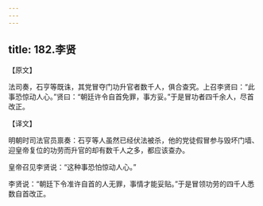 ```yaml
---
---
---
```

title: 182.李贤
---



【原文】

法司奏，石亨等既诛，其党冒夺门功升官者数千人，俱合查究。上召李贤曰：“此事恐惊动人心。”贤曰：“朝廷许令自首免罪，事方妥。”于是冒功者四千余人，尽首改正。

【译文】

明朝时司法官员禀奏：石亨等人虽然已经伏法被杀，他的党徒假冒参与毁坏门墙、迎皇帝复位的功劳而升官的却有数千人之多，都应该查办。

皇帝召见李贤说：“这种事恐怕惊动人心。”

李贤说：“朝廷下令准许自首的人无罪，事情才能妥贴。”于是冒领功劳的四千人悉数自首改正。